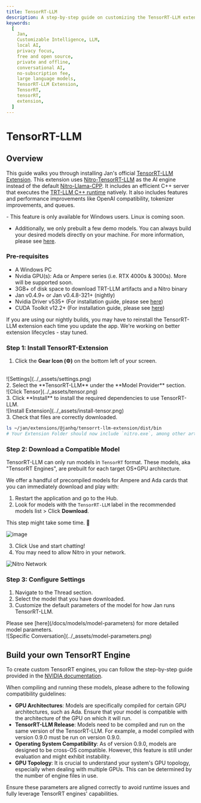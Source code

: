 ```yaml
---
title: TensorRT-LLM
description: A step-by-step guide on customizing the TensorRT-LLM extension.
keywords:
  [
    Jan,
    Customizable Intelligence, LLM,
    local AI,
    privacy focus,
    free and open source,
    private and offline,
    conversational AI,
    no-subscription fee,
    large language models,
    TensorRT-LLM Extension,
    TensorRT,
    tensorRT,
    extension,
  ]
---
```



# TensorRT-LLM

## Overview

This guide walks you through installing Jan's official [TensorRT-LLM Extension](https://github.com/janhq/nitro-tensorrt-llm). This extension uses [Nitro-TensorRT-LLM](https://github.com/janhq/nitro-tensorrt-llm) as the AI engine instead of the default [Nitro-Llama-CPP](https://github.com/janhq/nitro).  It includes an efficient C++ server that executes the [TRT-LLM C++ runtime](https://nvidia.github.io/TensorRT-LLM/gpt_runtime.html) natively. It also includes features and performance improvements like OpenAI compatibility, tokenizer improvements, and queues.

<Callout type='warning' emoji="">
  - This feature is only available for Windows users. Linux is coming soon.

  - Additionally, we only prebuilt a few demo models. You can always build your desired models directly on your machine. For more information, please see [here](#build-your-own-tensorrt-models).
</Callout>

### Pre-requisites

- A Windows PC
- Nvidia GPU(s): Ada or Ampere series (i.e. RTX 4000s & 3000s). More will be supported soon.
- 3GB+ of disk space to download TRT-LLM artifacts and a Nitro binary
- Jan v0.4.9+ or Jan v0.4.8-321+ (nightly)
- Nvidia Driver v535+ (For installation guide, please see [here](/docs/troubleshooting#1-ensure-gpu-mode-requirements))
- CUDA Toolkit v12.2+ (For installation guide, please see [here](/docs/troubleshooting#1-ensure-gpu-mode-requirements))

<Callout type='warning'>
  If you are using our nightly builds, you may have to reinstall the TensorRT-LLM extension each time you update the app. We're working on better extension lifecycles - stay tuned.
</Callout>

<Steps>

### Step 1: Install TensorRT-Extension

1. Click the **Gear Icon (⚙️)** on the bottom left of your screen.
<br/>
![Settings](../_assets/settings.png)
<br/>
2. Select the **TensorRT-LLM** under the **Model Provider** section.
<br/>
![Click Tensor](../_assets/tensor.png)
<br/>
3. Click **Install** to install the required dependencies to use TensorRT-LLM.
<br/>
![Install Extension](../_assets/install-tensor.png)
<br/>
3. Check that files are correctly downloaded.

```bash
ls ~/jan/extensions/@janhq/tensorrt-llm-extension/dist/bin
# Your Extension Folder should now include `nitro.exe`, among other artifacts needed to run TRT-LLM
```

### Step 2: Download a Compatible Model

TensorRT-LLM can only run models in `TensorRT` format. These models, aka "TensorRT Engines", are prebuilt for each target OS+GPU architecture.

We offer a handful of precompiled models for Ampere and Ada cards that you can immediately download and play with:

1. Restart the application and go to the Hub.
2. Look for models with the `TensorRT-LLM` label in the recommended models list > Click **Download**.

<Callout type='info'>
  This step might take some time. 🙏
</Callout>

![image](https://hackmd.io/_uploads/rJewrEgRp.png)

3. Click Use and start chatting!
4. You may need to allow Nitro in your network.

![Nitro Network](../_assets/nitro-network.png)

### Step 3: Configure Settings

1. Navigate to the Thread section.
2. Select the model that you have downloaded.
3. Customize the default parameters of the model for how Jan runs TensorRT-LLM.
<Callout type='info'>
  Please see [here](/docs/models/model-parameters) for more detailed model parameters.
</Callout>
<br/>
![Specific Conversation](../_assets/model-parameters.png)

</Steps>

## Build your own TensorRT Engine
To create custom TensorRT engines, you can follow the step-by-step guide provided in the [NVIDIA documentation](https://nvidia.github.io/TensorRT-LLM/quick-start-guide.html#compile-the-model-into-a-tensorrt-engine).

When compiling and running these models, please adhere to the following compatibility guidelines:
- **GPU Architectures**: Models are specifically compiled for certain GPU architectures, such as Ada. Ensure that your model is compatible with the architecture of the GPU on which it will run.
- **TensorRT-LLM Release**: Models need to be compiled and run on the same version of the TensorRT-LLM. For example, a model compiled with version 0.9.0 must be run on version 0.9.0.
- **Operating System Compatibility**: As of version 0.9.0, models are designed to be cross-OS compatible. However, this feature is still under evaluation and might exhibit instability.
- **GPU Topology**: It is crucial to understand your system's GPU topology, especially when dealing with multiple GPUs. This can be determined by the number of engine files in use.

<Callout type='info'>
Ensure these parameters are aligned correctly to avoid runtime issues and fully leverage TensorRT engines' capabilities.
</Callout>